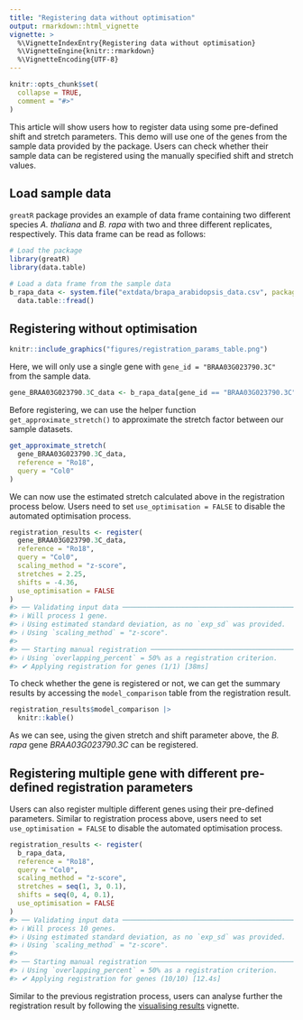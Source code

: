 ```yaml
---
title: "Registering data without optimisation"
output: rmarkdown::html_vignette
vignette: >
  %\VignetteIndexEntry{Registering data without optimisation}
  %\VignetteEngine{knitr::rmarkdown}
  %\VignetteEncoding{UTF-8}
---
```


```r
knitr::opts_chunk$set(
  collapse = TRUE,
  comment = "#>"
)
```

This article will show users how to register data using some pre-defined shift and stretch parameters. This demo will use one of the genes from the sample data provided by the package. Users can check whether their sample data can be registered using the manually specified shift and stretch values.

## Load sample data

`greatR` package provides an example of data frame containing two different species *A. thaliana* and *B. rapa* with two and three different replicates, respectively. This data frame can be read as follows:

```r
# Load the package
library(greatR)
library(data.table)
```

```r
# Load a data frame from the sample data
b_rapa_data <- system.file("extdata/brapa_arabidopsis_data.csv", package = "greatR") |>
  data.table::fread()
```

## Registering without optimisation

```r
knitr::include_graphics("figures/registration_params_table.png")
```

Here, we will only use a single gene with `gene_id = "BRAA03G023790.3C"` from the sample data.

```r
gene_BRAA03G023790.3C_data <- b_rapa_data[gene_id == "BRAA03G023790.3C"]
```

Before registering, we can use the helper function `get_approximate_stretch()` to approximate the stretch factor between our sample datasets.

```r
get_approximate_stretch(
  gene_BRAA03G023790.3C_data,
  reference = "Ro18",
  query = "Col0"
)
```

We can now use the estimated stretch calculated above in the registration process below. Users need to set `use_optimisation = FALSE` to disable the automated optimisation process.

```r
registration_results <- register(
  gene_BRAA03G023790.3C_data,
  reference = "Ro18",
  query = "Col0",
  scaling_method = "z-score",
  stretches = 2.25,
  shifts = -4.36,
  use_optimisation = FALSE
)
#> ── Validating input data ───────────────────────────────────────────────────────
#> ℹ Will process 1 gene.
#> ℹ Using estimated standard deviation, as no `exp_sd` was provided.
#> ℹ Using `scaling_method` = "z-score".
#>
#> ── Starting manual registration ────────────────────────────────────────────────
#> ℹ Using `overlapping_percent` = 50% as a registration criterion.
#> ✔ Applying registration for genes (1/1) [38ms]
```

To check whether the gene is registered or not, we can get the summary results by accessing the `model_comparison` table from the registration result.

```r
registration_results$model_comparison |>
  knitr::kable()
```

As we can see, using the given stretch and shift parameter above, the *B. rapa* gene *BRAA03G023790.3C* can be registered.

## Registering multiple gene with different pre-defined registration parameters

Users can also register multiple different genes using their pre-defined parameters. Similar to registration process above, users need to set `use_optimisation = FALSE` to disable the automated optimisation process.

```r
registration_results <- register(
  b_rapa_data,
  reference = "Ro18",
  query = "Col0",
  scaling_method = "z-score",
  stretches = seq(1, 3, 0.1),
  shifts = seq(0, 4, 0.1),
  use_optimisation = FALSE
)
#> ── Validating input data ───────────────────────────────────────────────────────
#> ℹ Will process 10 genes.
#> ℹ Using estimated standard deviation, as no `exp_sd` was provided.
#> ℹ Using `scaling_method` = "z-score".
#>
#> ── Starting manual registration ────────────────────────────────────────────────
#> ℹ Using `overlapping_percent` = 50% as a registration criterion.
#> ✔ Applying registration for genes (10/10) [12.4s]
```

Similar to the previous registration process, users can analyse further the registration result by following the [visualising results](https://ruthkr.github.io/greatR/articles/visualise-results.html) vignette.
